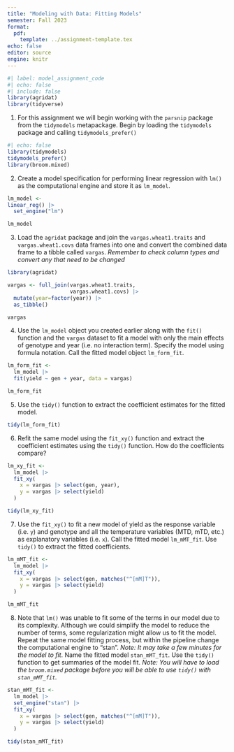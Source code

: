 ```yaml
---
title: "Modeling with Data: Fitting Models"
semester: Fall 2023
format:
  pdf:
    template: ../assignment-template.tex
echo: false
editor: source
engine: knitr
---
```


```r
#| label: model_assignment_code
#| echo: false
#| include: false
library(agridat)
library(tidyverse)
```

1. For this assignment we will begin working with the `parsnip` package from the `tidymodels` metapackage. Begin by loading the `tidymodels` package and calling `tidymodels_prefer()`

```r
#| echo: false
library(tidymodels)
tidymodels_prefer()
library(broom.mixed)
```

2. Create a model specification for performing linear regression with `lm()` as the computational engine and store it as `lm_model`.

```r

lm_model <- 
linear_reg() |> 
  set_engine("lm")

lm_model
```

3. Load the `agridat` package and join the `vargas.wheat1.traits` and `vargas.wheat1.covs` data frames into one and convert the combined data frame to a tibble called `vargas`. *Remember to check column types and convert any that need to be changed*

```r
library(agridat)

vargas <- full_join(vargas.wheat1.traits,
                    vargas.wheat1.covs) |> 
  mutate(year=factor(year)) |> 
  as_tibble()

vargas

```

4. Use the `lm_model` object you created earlier along with the `fit()` function and the `vargas` dataset to fit a model with only the main effects of genotype and year (i.e. no interaction term). Specify the model using formula notation. Call the fitted model object `lm_form_fit`.

```r
lm_form_fit <- 
  lm_model |> 
  fit(yield ~ gen + year, data = vargas)

lm_form_fit
```

5. Use the `tidy()` function to extract the coefficient estimates for the fitted model.

```r
tidy(lm_form_fit)
```

6. Refit the same model using the `fit_xy()` function and extract the coefficient estimates using the `tidy()` function. How do the coefficients compare?

```r
lm_xy_fit <- 
  lm_model |> 
  fit_xy(
    x = vargas |> select(gen, year),
    y = vargas |> select(yield)
  )

tidy(lm_xy_fit)
```


7. Use the `fit_xy()` to fit a new model of yield as the response variable (i.e. `y`) and genotype and all the temperature variables (MTD, mTD, etc.) as explanatory variables (i.e. `x`). Call the fitted model `lm_mMT_fit`. Use `tidy()` to extract the fitted coefficients.

```r
lm_mMT_fit <- 
  lm_model |> 
  fit_xy(
    x = vargas |> select(gen, matches("^[mM]T")),
    y = vargas |> select(yield)
  )

lm_mMT_fit
```

8. Note that `lm()` was unable to fit some of the terms in our model due to its complexity. Although we could simplify the model to reduce the number of terms, some regularization might allow us to fit the model. Repeat the same model fitting process, but within the pipeline change the computational engine to "stan". *Note: It may take a few minutes for the model to fit*. Name the fitted model `stan_mMT_fit`. Use the `tidy()` function to get summaries of the model fit. *Note: You will have to load the `broom.mixed` package before you will be able to use `tidy()` with `stan_mMT_fit`.*

```r
stan_mMT_fit <- 
  lm_model |> 
  set_engine("stan") |> 
  fit_xy(
    x = vargas |> select(gen, matches("^[mM]T")),
    y = vargas |> select(yield)
  )

tidy(stan_mMT_fit)
```


